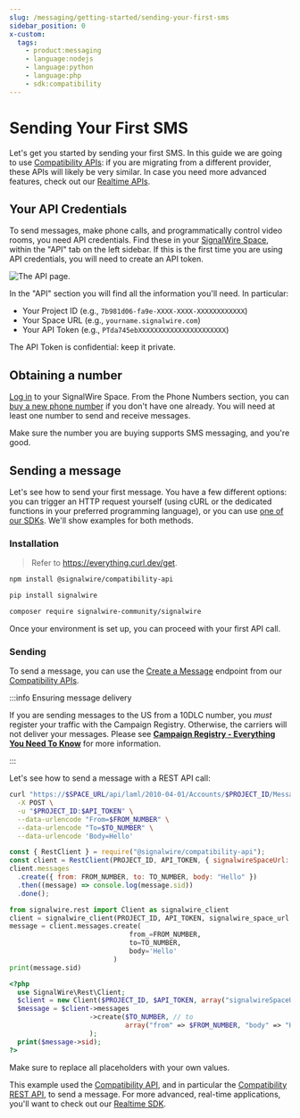 ```yaml
---
slug: /messaging/getting-started/sending-your-first-sms
sidebar_position: 0
x-custom:
  tags:
    - product:messaging
    - language:nodejs
    - language:python
    - language:php
    - sdk:compatibility
---
```



# Sending Your First SMS

Let's get you started by sending your first SMS. In this guide we are going to
use [Compatibility APIs](/rest/compatibility-api): if you are
migrating from a different provider, these APIs will likely be very similar. In
case you need more advanced features, check out our [Realtime APIs](/sdks/relay-realtime-sdk/guides/messaging/first-steps-with-messaging).

## Your API Credentials

To send messages, make phone calls, and programmatically control video rooms,
you need API credentials. Find these in your [SignalWire Space](https://signalwire.com/signin), within the "API" tab on the left sidebar.
If this is the first time you are using API credentials, you will need to create
an API token.

<Frame caption="You can find your Project ID, Space URL, and API Token from the API tab in your SignalWire Space. Make sure your token has the necessary scopes enabled.">

![The API page.](@image/dashboard/credentials/api-credentials.webp)

</Frame>


In the "API" section you will find all the information you'll need. In particular:

- Your Project ID (e.g., `7b981d06-fa9e-XXXX-XXXX-XXXXXXXXXXXX`)
- Your Space URL (e.g., `yourname.signalwire.com`)
- Your API Token (e.g., `PTda745ebXXXXXXXXXXXXXXXXXXXXXX`)

The API Token is confidential: keep it private.

## Obtaining a number

[Log in](https://signalwire.com/signin) to your SignalWire Space. From the Phone
Numbers section, you can [buy a new phone number](/platform/phone-numbers/getting-started/buying-a-phone-number) if
you don't have one already. You will need at least one number to send and
receive messages.

Make sure the number you are buying supports SMS messaging, and you're good.

## Sending a message

Let's see how to send your first message. You have a few different options: you
can trigger an HTTP request yourself (using cURL or the dedicated functions in
your preferred programming language), or you can use [one of our SDKs](/sdks). We'll show examples for both methods.

### Installation


<Tabs groupId="your-first-api-calls">

<TabItem value="curl" label="cURL">

> Refer to https://everything.curl.dev/get.

</TabItem>

<TabItem value="js" label="JavaScript" default>

```bash
npm install @signalwire/compatibility-api
```

</TabItem>

<TabItem value="python" label="Python">

```bash
pip install signalwire
```

</TabItem>

<TabItem value="php" label="PHP">

```bash
composer require signalwire-community/signalwire
```

</TabItem>

</Tabs>

Once your environment is set up, you can proceed with your first API call.

### Sending

To send a message, you can use the [Create a Message](/rest/compatibility-api/endpoints/create-message) endpoint from our
[Compatibility APIs](https://developer.signalwire.com/compatibility-api/).

:::info Ensuring message delivery

If you are sending messages to the US from a 10DLC number, you _must_ register
your traffic with the Campaign Registry. Otherwise, the carriers will not
deliver your messages. Please see [**Campaign Registry - Everything You Need To Know**](/messaging/get-started/campaign-registry) for more information.

:::

Let's see how to send a message with a REST API call:

<Tabs groupId="your-first-api-calls">

<TabItem value="curl" label="cURL">

```bash
curl "https://$SPACE_URL/api/laml/2010-04-01/Accounts/$PROJECT_ID/Messages" \
  -X POST \
  -u "$PROJECT_ID:$API_TOKEN" \
  --data-urlencode "From=$FROM_NUMBER" \
  --data-urlencode "To=$TO_NUMBER" \
  --data-urlencode 'Body=Hello'
```

</TabItem>

<TabItem value="js" label="JavaScript">

```js
const { RestClient } = require("@signalwire/compatibility-api");
const client = RestClient(PROJECT_ID, API_TOKEN, { signalwireSpaceUrl: SPACE_URL });
client.messages
  .create({ from: FROM_NUMBER, to: TO_NUMBER, body: "Hello" })
  .then((message) => console.log(message.sid))
  .done();
```

</TabItem>

<TabItem value="python" label="Python">

```python
from signalwire.rest import Client as signalwire_client
client = signalwire_client(PROJECT_ID, API_TOKEN, signalwire_space_url = SPACE_URL)
message = client.messages.create(
                              from_=FROM_NUMBER,
                              to=TO_NUMBER,
                              body='Hello'
                          )
print(message.sid)
```

</TabItem>

<TabItem value="php" label="PHP">

```php
<?php
  use SignalWire\Rest\Client;
  $client = new Client($PROJECT_ID, $API_TOKEN, array("signalwireSpaceUrl" => $SPACE_URL));
  $message = $client->messages
                    ->create($TO_NUMBER, // to
                             array("from" => $FROM_NUMBER, "body" => "Hello")
                    );
  print($message->sid);
?>
```

</TabItem>

</Tabs>

Make sure to replace all placeholders with your own values.

This example used the [Compatibility API](pathname:///compatibility-api), and in
particular the [Compatibility REST API](/rest/compatibility-api), to
send a message. For more advanced, real-time applications, you'll want to check
out our [Realtime SDK](/sdks/relay-realtime-sdk/).
